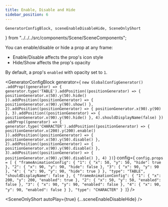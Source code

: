 ```yaml
---
title: Enable, Disable and Hide
sidebar_position: 6
---
```


    GeneratorConfigBlock, sceneEnableDisableHide, SceneOnlyShort
} from "../../../src/components/Scene/SceneComponents";

You can enable/disable or hide a prop at any frame:

* Enable/Disable affects the prop's icon style
* Hide/Show affects the prop's opacity

By default, a prop's `enabled` with opacity set to `1`.

<GeneratorConfigBlock
    generator={
`new GlobalConfigGenerator()
    .addProp((generator) => {
        generator.type('TABLE').addPosition((positionGenerator) => {
            positionGenerator.x(50).y(50).hide()
        }).addPosition((positionGenerator) => {
            positionGenerator.x(90).y(90).show()
        }, 2).addPosition((positionGenerator) => {
            positionGenerator.x(90).y(90)
        }, 3).addPosition((positionGenerator) => {
            positionGenerator.x(90).y(90).hide()
        }, 4).shouldDisplayName(false)
    })
    .addProp((generator) => {
        generator.type('CHARACTER').addPosition((positionGenerator) => {
            positionGenerator.x(200).y(200).enable()
        }).addPosition((positionGenerator) => {
            positionGenerator.x(50).y(50).disable()
        }, 2).addPosition((positionGenerator) => {
            positionGenerator.x(90).y(90).disable()
        }, 3).addPosition((positionGenerator) => {
            positionGenerator.x(90).y(90).disable()
        }, 4)
    })`}
    config={
        `config.props = [
      {
        "frameAnimationConfig": {
          "1": {
            "x": 50,
            "y": 50,
            "hide": true
          },
          "2": {
            "x": 90,
            "y": 90,
            "hide": false
          },
          "3": {
            "x": 90,
            "y": 90
          },
          "4": {
            "x": 90,
            "y": 90,
            "hide": true
          }
        },
        "type": "TABLE",
        "shouldDisplayName": false
      },
      {
        "frameAnimationConfig": {
          "1": {
            "x": 200,
            "y": 200,
            "enabled": true
          },
          "2": {
            "x": 50,
            "y": 50,
            "enabled": false
          },
          "3": {
            "x": 90,
            "y": 90,
            "enabled": false
          },
          "4": {
            "x": 90,
            "y": 90,
            "enabled": false
          }
        },
        "type": "CHARACTER"
      }
    ]`} />

<SceneOnlyShort autoPlay={true} {...sceneEnableDisableHide} />
